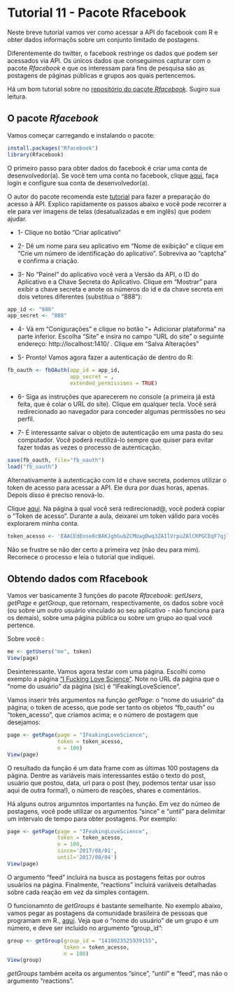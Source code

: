 # Tutorial 11 - Pacote Rfacebook

Neste breve tutorial vamos ver como acessar a API do facebook com R e obter dados informaçõs sobre um conjunto limitado de postagens.

Diferentemente do twitter, o facebook restringe os dados que podem ser acessados via API. Os únicos dados que conseguimos capturar com o pacote _Rfacebook_ e que os interessam para fins de pesquisa são as postagens de páginas públicas e grupos aos quais pertencemos.

Há um bom tutorial sobre no [repositório do pacote _Rfacebook_](https://github.com/pablobarbera/Rfacebook). Sugiro sua leitura.

## O pacote _Rfacebook_

Vamos começar carregando e instalando o pacote:

```r
install.packages("Rfacebook")
library(Rfacebook)
```

O primeiro passo para obter dados do facebook é criar uma conta de desenvolvedor(a). Se você tem uma conta no facebook, clique [aqui](https://developers.facebook.com/), faça login e configure sua conta de desenvolvedor(a). 

O autor do pacote recomenda este [tutorial](http://thinktostart.com/analyzing-facebook-with-r/) para fazer a preparação do acesso à API. Explico rapidamente os passos abaixo e você pode recorrer a ele para ver imagens de telas (desatualizadas e em inglês) que podem ajudar.

* 1- Clique no botão "Criar aplicativo"

* 2- Dê um nome para seu aplicativo em "Nome de exibição" e clique em "Crie um número de identificação do aplicativo". Sobreviva ao "captcha" e confirma a criação.

* 3- No "Painel" do aplicativo você verá a Versão da API, o ID do Aplicativo e a Chave Secreta do Aplicativo. Clique em "Mostrar" para exibir a chave secreta e anote os números do id e da chave secreta em dois vetores diferentes (substitua o "888"): 

```r
app_id <- "888"
app_secret <- "888"
```

* 4- Vá em "Conigurações" e clique no botão "+ Adicionar plataforma" na parte inferior. Escolha "Site" e insira no campo "URL do site" o seguinte endereço: http://localhost:1410/ . Clique em "Salva Alterações"

* 5- Pronto! Vamos agora fazer a autenticação de dentro do R:

```r
fb_oauth <- fbOAuth(app_id = app_id, 
                    app_secret = ,
                    extended_permissions = TRUE)
```

* 6- Siga as instruções que aparecerem no console (a primeira já está feita, que é colar o URL do site). Clique em qualquer tecla. Você será redirecionado ao navegador para conceder algumas permissões no seu perfil. 

* 7- É interessante salvar o objeto de autenticação em uma pasta do seu computador. Você poderá reutilizá-lo sempre que quiser para evitar fazer todas as vezes o processo de autenticação.

```r
save(fb_oauth, file="fb_oauth")
load("fb_oauth")
```

Alternativamente à autenticação com Id e chave secreta, podemos utilizar o token de acesso para acessar a API. Ele dura por duas horas, apenas. Depois disso é preciso renová-lo.

Clique [aqui](https://developers.facebook.com/tools/explorer). Na página à qual você será redirecionad@, você poderá copiar o "Token de acesso". Durante a aula, deixarei um token válido para vocês explorarem minha conta.

```r
token_acesso <- 'EAACEdEose0cBAKJgbGubZCMUagDwq3ZAIlVrpuZAlCRPGCEqF7qjlSpaRbEqQOUHh8jsHyNTQxU3aj4ZCNw5r3xyrV2Jd2Qv5wvScOkLCGRBsVWgjvdoOZB7t3VZBEdrsrvDar30CIGUkV1dkNklJoC6MHSuFpBp0nWe4O7LH4q2po0ovKBxiL6sH5ZCd8cyhcZD'
```

Não se frustre se não der certo a primeira vez (não deu para mim). Recomece o processo e leia o tutorial que indiquei.

## Obtendo dados com Rfacebook

Vamos ver basicamente 3 funções do pacote _Rfacebook_: _getUsers_, _getPage_ e _getGroup_, que retornam, respectivamente, os dados sobre você (ou sobre um outro usuário vinculado ao seu aplicativo - não funciona para os demais), sobre uma página pública ou sobre um grupo ao qual você pertence.

Sobre você :

```r
me <- getUsers("me", token)
View(page)
```

Desinteressante. Vamos agora testar com uma página. Escolhi como exemplo a página ["I Fucking Love Science"](https://www.facebook.com/IFeakingLoveScience/). Note no URL da página que o "nome do usuário" da página (sic) é "IFeakingLoveScience".

Vamos inserir três argumentos na função _getPage_: o "nome do usuário" da página; o token de acesso, que pode ser tanto os objetos "fb_oauth" ou "token_acesso", que criamos acima; e o número de postagem que desejamos:

```r
page <- getPage(page = "IFeakingLoveScience", 
                token = token_acesso, 
                n = 100)
View(page)
```

O resultado da função é um data frame com as últimas 100 postagens da página. Dentre as variáveis mais interessantes estão o texto do post, usuário que postou, data, url para o post (hey, podemos tentar usar isso aqui de outra forma!), o número de reações, shares e comentários.

Há alguns outros argumntos importantes na função. Em vez do númeo de postagens, você pode utilizar os argumentos "since" e "until" para delimitar um intervalo de tempo para obter postagens. Por exemplo:

```r
page <- getPage(page = "IFeakingLoveScience", 
                token = token_acesso,
                n = 100,
                since='2017/08/01',
                until='2017/08/04')
View(page)
```


O argumento "feed" incluirá na busca as postagens feitas por outros usuários na página. Finalmente, "reactions" incluirá variáveis detalhadas sobre cada reação em vez da simples contagem.

O funcionamnto de _getGroups_ é bastante semelhante. No exemplo abaixo, vamos pegar as postagens da comunidade brasileira de pessoas que programam em R., [aqui](https://www.facebook.com/groups/1410023525939155/). Veja que o "nome do usuário" de um grupo é um número, e deve ser incluído no argumento "group_id":

```r
group <- getGroup(group_id = "1410023525939155",
                  token = token_acesso,
                  n = 100)
View(group)
```

_getGroups_ também aceita os argumentos "since", "until" e "feed", mas não o argumento "reactions".
